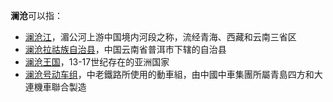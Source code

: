 '''澜沧'''可以指：
* [[澜沧江|澜沧江]]，湄公河上游中国境内河段之称，流经青海、西藏和云南三省区
* [[澜沧拉祜族自治县|澜沧拉祜族自治县]]，中国云南省普洱市下辖的自治县
* [[澜沧王国|澜沧王国]]，13-17世纪存在的亚洲国家
* [[澜沧号动车组|澜沧号动车组]]，中老鐵路所使用的動車組，由中國中車集團所屬青島四方和大連機車聯合製造
{{Disambiguation|Cat=二字亞洲相關消歧義}}